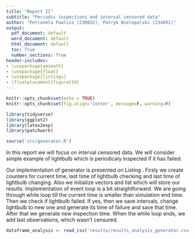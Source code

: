 ```yaml
---
title: "Report II"
subtitle: "Periodic inspections and interval censored data"
author: "Petronela Pawlisz (230032), Patryk Wielopolski (234891)"
output:
  pdf_document: default
  word_document: default
  html_document: default
  toc: True
  number_sections: True
header-includes:
- \usepackage{amsmath}
- \usepackage{float}
- \usepackage{listings}
- \floatplacement{figure}{H}
---
```


```r
knitr::opts_chunk$set(echo = TRUE)
knitr::opts_chunk$set(fig.align='center', message=F, warning=F) 
```

```r
library(tidyverse)
library(ggplot2)
library(latex2exp)
library(patchwork)

source('src/generator.R')
```

\section{Introduction}
In this report we will focus on interval censored data. We will consider simple example of lightbulb which is periodicaly inspected if it has failed. 

\section{Generator}
Our implementation of generator is presented on Listing \ref{lst:generator}. Firsly we create counters for current time, last time of lightbulb checking and last time of lightbulb changing. Also we initialize vectors and list which will store our results. Implementation of event loop is a bit straightforward. We are going through while loop till the current time is smaller than simulation end time. Then we check if lightbulb failed. If yes, then we save intervals, change lightbulb to new one and generate its time of failure and save that time. After that we generate new inspection time. When the while loop ends, we add last observations, which wasn't censured.

\lstinputlisting[language=R, caption=Implementation of generator., label={lst:generator}, captionpos=b]{src/generator.R}

\begin{figure}
```r

```
\caption{Caption.}
\label{fig:sample1}
\end{figure}



\begin{figure}
```r
data1 <- generate_censored_data(1, 3, 30)

p1 <- ggplot(data.frame()) +
  geom_point(aes(x = data1$inspection_times, 
                 y = rep_len(0, length(data1$inspection_times)),
                 color = 'black')) +
  geom_point(aes(x = data1$light_failures_times, 
                 y = rep_len(0, length(data1$light_failures_times)), 
                 color = 'red')) +
  theme_minimal() +
  xlab(TeX('Time $t$')) +
  ylab('') +
  scale_color_manual(name = 'Type', 
                     values = c('black', 'red'), 
                     labels = c('Inspection', 'Lightbulb failed')) +
  theme(axis.text.y = element_blank(),
        legend.position = 'none')

data2 <- generate_censored_data(1, 3, 30)

p2 <- ggplot(data.frame()) +
  geom_point(aes(x = data2$inspection_times, 
                 y = rep_len(0, length(data2$inspection_times)),
                 color = 'black')) +
  geom_point(aes(x = data2$light_failures_times, 
                 y = rep_len(0, length(data2$light_failures_times)), 
                 color = 'red')) +
  theme_minimal() +
  xlab(TeX('Time $t$')) +
  ylab('') +
  scale_color_manual(name = 'Type', 
                     values = c('black', 'red'), 
                     labels = c('Inspection', 'Lightbulb failed'),
                     guide = 'legend') +
  theme(axis.text.y = element_blank(),
        legend.position = 'bottom')

p1 / p2
```
\caption{Caption.}
\label{fig:sample2}
\end{figure}


\section{Analysis of generator}

```r
dataframe_analysis <- read_csv('results/results_analysis_generator.csv')
```

\begin{figure}
```r
dataframe_analysis %>% 
  ggplot(aes(x = lambda, y = replacements, group = nu, color = nu)) +
  geom_point() +
  geom_line() +
  facet_grid(~T0) +
  xlab(TeX('$\\lambda$ - lightbulb failure rate')) +
  ylab(TeX('$\\nu$ - inspection rate')) +
  ggtitle('Number of lightbulb replacements.') +
  theme_minimal()
```
\caption{Caption.}
\label{fig:replacements}
\end{figure}


\begin{figure}
```r
dataframe_analysis %>% 
  ggplot(aes(x = lambda, y = without, group = nu, color = nu)) +
  geom_point() +
  geom_line() +
  facet_grid(~T0) +
  xlab(TeX('$\\lambda$ - lightbulb failure rate')) +
  ylab(TeX('$\\nu$ - inspection rate')) +
  ggtitle('Percentage of time without light.') +
  theme_minimal()
```
\caption{Caption.}
\label{fig:without}
\end{figure}


\begin{figure}
```r
dataframe_analysis %>% 
  ggplot(aes(x = lambda, y = inspections, group = nu, color = nu)) +
  geom_point() +
  geom_line() +
  facet_grid(~T0) +
  xlab(TeX('$\\lambda$ - lightbulb failure rate')) +
  ylab(TeX('$\\nu$ - inspection rate')) +
  ggtitle('Number of lightbulb inspections.') +
  theme_minimal()
```
\caption{Caption.}
\label{fig:inspections}
\end{figure}


\begin{figure}
```r
dataframe_analysis %>% 
  ggplot(aes(x = lambda, y = failures, group = nu, color = nu)) +
  geom_point() +
  geom_line() +
  facet_grid(~T0) +
  xlab(TeX('$\\lambda$ - lightbulb failure rate')) +
  ylab(TeX('$\\nu$ - inspection rate')) +
  ggtitle('Number of lightbulb failures.') +
  theme_minimal()
```
\caption{Caption.}
\label{fig:failures}
\end{figure}


\begin{figure}
```r
dataframe_analysis %>% 
  ggplot(aes(x = lambda, y = nonzero.left, group = nu, color = nu)) +
  geom_point() +
  geom_line() +
  facet_grid(~T0) +
  xlab(TeX('$\\lambda$ - lightbulb failure rate')) +
  ylab(TeX('$\\nu$ - inspection rate')) +
  ggtitle('Non zero left intervals.') +
  theme_minimal()
```
\caption{Caption.}
\label{fig:non-zero}
\end{figure}
